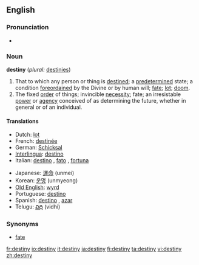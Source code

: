 ==English==

===Pronunciation===
*{{audio|en-us-destiny.ogg|Audio (US)}}

===Noun===
'''destiny''' (''plural:'' [[destinies]])

# That to which any person or thing is [[destined]]; a [[predetermined]] state; a condition [[foreordained]] by the Divine or by human will; [[fate]]; [[lot]]; [[doom]].
#The fixed [[order]] of things; invincible [[necessity]]; fate; an irresistable [[power]] or [[agency]] conceived of as determining the future, whether in general or of an individual.

====Translations====
{{top}}
*Dutch: [[lot#Dutch|lot]] {{n}}
*French: [[destinée]] {{m}}
*German: [[Schicksal]] {{n}}
*[[Interlingua]]: [[destino]]
*Italian: [[destino]] {{m}}, [[fato]] {{m}}, [[fortuna]] {{f}}
{{mid}}
*Japanese: [[運命]] (unmei)
*Korean: [[운명]] (unmyeong)
*[[Old English]]: [[wyrd]]
*Portuguese: [[destino]] {{m}}
*Spanish: [[destino]] {{m}}, [[azar]] {{m}}
*Telugu: [[విధి]] (vidhi)
{{bottom}}

===Synonyms===
*[[fate]]

{{webster}}

[[fr:destiny]]
[[io:destiny]]
[[it:destiny]]
[[ja:destiny]]
[[fi:destiny]]
[[ta:destiny]]
[[vi:destiny]]
[[zh:destiny]]
